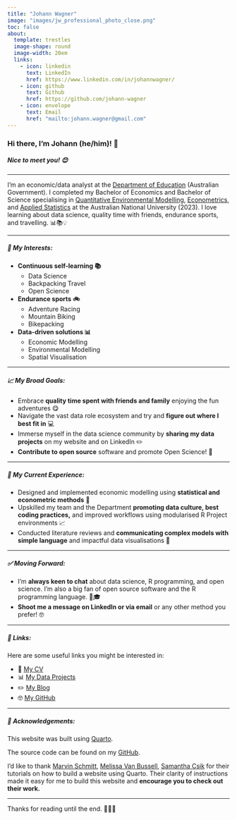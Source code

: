 ```yaml
---
title: "Johann Wagner"
image: "images/jw_professional_photo_close.png"
toc: false
about:
  template: trestles
  image-shape: round
  image-width: 20em
  links:
    - icon: linkedin
      text: LinkedIn
      href: https://www.linkedin.com/in/johannwagner/
    - icon: github
      text: Github
      href: https://github.com/johann-wagner
    - icon: envelope
      text: Email
      href: "mailto:johann.wagner@gmail.com"
---
```


### Hi there, I'm Johann (he/him)! 👋

##### Nice to meet you! 😊

---

I'm an economic/data analyst at the [Department of Education](https://www.education.gov.au/) (Australian Government). I completed my Bachelor of Economics and Bachelor of Science specialising in [Quantitative Environmental Modelling](https://programsandcourses.anu.edu.au/2023/major/quem-maj), [Econometrics](https://programsandcourses.anu.edu.au/2023/minor/emet-min), and [Applied Statistics](https://programsandcourses.anu.edu.au/2023/minor/apst-min) at the Australian National University (2023). I love learning about data science, quality time with friends, endurance sports, and travelling. 📊📚💡

---

##### 🌱 My Interests:
- **Continuous self-learning 📚**
  - Data Science
  - Backpacking Travel
  - Open Science
  
- **Endurance sports 🚲**
  - Adventure Racing
  - Mountain Biking
  - Bikepacking

- **Data-driven solutions 📊** 
  - Economic Modelling
  - Environmental Modelling
  - Spatial Visualisation
  
---

##### 📈 My Broad Goals:
- Embrace **quality time spent with friends and family** enjoying the fun adventures 😋
- Navigate the vast data role ecosystem and try and **figure out where I best fit in** 💻
- Immerse myself in the data science community by **sharing my data projects** on my website and on LinkedIn ✏️
- **Contribute to open source** software and promote Open Science! 🧪

---

##### 🌱 My Current Experience:
- Designed and implemented economic modelling using **statistical and econometric methods** 🔬
- Upskilled my team and the Department **promoting data culture, best coding practices,** and improved workflows using modularised R Project environments 📈
- Conducted literature reviews and **communicating complex models with simple language** and impactful data visualisations 💼

---

##### ✅ Moving Forward:
- I'm **always keen to chat** about data science, R programming, and open science. I'm also a big fan of open source software and the R programming language. 🌱🎓
- **Shoot me a message on LinkedIn or via email** or any other method you prefer! 🤓

---

##### 🔗 Links:
Here are some useful links you might be interested in:

- 💼 [My CV](cv/index.qmd)
- 📊 [My Data Projects](projects/index.qmd)
- ✏️️ [My Blog](posts_sub_page/index.qmd)
- 🤓 [My GitHub](https://github.com/johann-wagner)

---

##### 📙 Acknowledgements:
This website was built using [Quarto](https://quarto.org/).

The source code can be found on my [GitHub](https://github.com/johann-wagner/johann-wagner.github.io).

I'd like to thank [Marvin Schmitt](https://www.marvinschmitt.com/blog/website-tutorial-quarto/), [Melissa Van Bussell](https://youtu.be/nuYNCPRf8Js?si=mL9L7ic3PdJcs5C7), [Samantha Csik](https://ucsb-meds.github.io/creating-quarto-websites/#fa-edit-titlepencil-and-paper-where-you-should-start-changing-stuff) for their tutorials on how to build a website using Quarto. Their clarity of instructions made it easy for me to build this website and **encourage you to check out their work.**

---
Thanks for reading until the end. 💅💅💅
